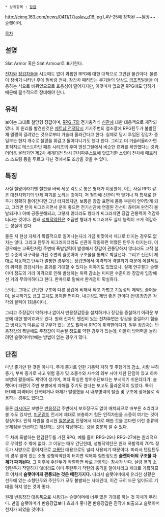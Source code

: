 * 상위항목 : [[장갑]]

http://cimg.163.com/news/0411/17/aslav_d18.jpg
LAV-25에 장착된 ~~닭장~~ 슬랫아머.

[[목차]]
== 설명 ==
Slat Armor 혹은 Slat Armour로 표기한다.

[[전차]]와 [[장갑차]]들을 시도때도 없이 괴롭힌 RPG에 대한 대책으로 고안된 물건이다. 물론 이 장비가 나타난 후에 험비랑 전차, 장갑차 때려잡는 무기들의 양상도 [[급조폭발물]]을 이용하는 식으로 바뀌었으므로 효용성이 떨어지지만, 이것마저 없으면 RPG에도 당하기 때문에 필수적으로 장비해야 한다.

== 유래 ==
보이는 그대로 철망형 장갑이며, [[RPG-7]]의 전기충격식 [[신관]]에 대한 대응책으로 제작되었다. 이 원리를 발견한것은 [[베트남 전쟁]]당시 기지주변의 철조망에 RPG탄두가 불발된 채 멀쩡히 걸려있는 것으로부터 거슬러 올라간다고 한다. 실제로 당시 투입된 장갑차 중 일부는 현지 개수로 철망을 휘감고 돌아다니기도 했다 한다. 그리고 더 거슬러올라가면 표적지로 테스트하던 패튼 시리즈의 후미 엔진그릴에서 비슷한 효과를 확인했다는 것과, 더더욱 올라가면 [[제2차 세계대전]] 당시 [[판처파우스트]]에 앗뜨거한 소련이 전차에 매트리스 스프링 등을 두르고 다닌 것에서도 조상을 찾을 수 있다.

== 특징 ==
사실 철망이라기엔 철판을 바짝 세운 각도로 놓은 형태가 이상한데, 이는 사실 RPG 같은 대전차화기의 탄체 파괴를 노리는 것이다. 저 철판에 신관이 딱 맞거나 저 틈새로 탄두가 정확히 들어간다면 그냥 터지겠지만, 보통은 장갑 표면에 몸통 부분이 얻어맞게 되고, 그러면 탄이 찌그러지면서 운이 좋으면 전기신관에 연결된 전선이 끊어져 완전히 불발되거나 아예 공중분해되고, 그렇지 않더라도 형태가 찌그러지면 장갑 관통력이 격감하더라는 것이다. 원래 [[성형작약탄]]은 조금만 형태가 찌그러져도 실제 능력이 크게 격감하는 성질이 있다.

물론 저 현상 자체가 확률적으로 일어나는지라 가끔 빗맞아서 제대로 터지는 경우도 없지는 않다. 그리고 탄두가 찌그러지더라도 신관이 작동하면 어쨌든 탄두가 터지는데, 이 경우에는 고폭탄처럼 주변에 폭발압력이 발생해서 장갑이 관통당하지 않더라도 고작 철판 수준의 내구력을 가진 주변의 슬랫아머 구조물을 통째로 박살낸다. 그리고 신관이 제대로 작동하고 탄두가 멀쩡한 경우에는 장갑면에서 이격되어 격발되기 때문에 메탈제트의 위력을 경감시키는 효과를 기대할 수 있다는 이야기도 있었으나, 실제 연구결과 슬랫아머 정도의 거리 이격으로 인해 발생하는 위력 감소는 미미한 수준이라 장갑차 입장에선 거의 무의미하다고 한다. 한마디로 말해서 한계점이 확실하다.

보이는 그대로 간단한 구조에 다른 장갑에 비해서 싸고 가볍고 기동성의 제약도 줄어들며, 설치하기도 쉽고 교체도 용이한 편이다. 내구성도 제법 좋은 편이다 (반응장갑은 각각의 블럭이 1회용이다).

그리고 주장갑이 약하거나 없어서 반응장갑등을 설치하거나 장갑을 증설하기 어려운 부분에 대한 방어효과도 있다. 원래 전차도 엔진이 있는 전차후면은 장갑을 증설하기 힘들고 냉각등의 이유로 개구부가 있는 곳도 많아서 RPG에 취약한데다가, 일부 장갑차는 반응장갑의 폭발에도 주장갑이 파손될 정도로 약한 경우가 있는데, 이들이 방어력을 늘리려면 슬랫아머밖에는 방법이 없는 경우가 많다.

== 단점 ==
마냥 좋기만 한 것은 아니다. 무게 증가로 인한 기동력 저하 및 주행거리 감소, 차량 부하 증가, 부피 증가로 사고 위험 증가 및 조종수와 사수의 외부 시야 제한 단점이 있고 하차보병의 활동에도 제약이 생기며, 여타 확실한 방어수단보다는 부서지기 쉬운데다가, 슬랫아머 파편이 주변 보병에게 피해를 주기도 한다는 보고도 올라온적이 있었다. 특히 IED에 피격되어 전복되거나 화재가 발생했을 시 내부병력의 탈출 및 구조에 장애물로 작용하는 경우도 있다고.

물론 [[러시아군]] 보병은 [[반응장갑]] 주변에서 보호장구도 없이 배치되므로 배부른 소리라고 볼 수도 있지만, [[미군]]같이 전시에 제대로 보충하기 힘든 인적자원을 소중히 여기는 것이 정상이다. 인적 자원을 경시한 [[일본군]]이 전쟁에서 제대로 패한 것을 본다면 이런 종류의 문제점을 언급하고 개선하는 것이 지당하다는 것을 충분히 알 수 있다.

두 차례 폭발하는 탠덤탄두를 가진 RPG, 예를 들어 RPG-29나 RPG-27에는 원리적으로 무력할 수 밖에 없다. 그 이유는 매우 간단한데, 성형작약탄은 원래 폭발력의 70% 정도가 사방으로 흩어지므로 [[고폭탄]] 대용으로도 널리 사용되기 때문이다. 따라서 탠덤탄두의 경우 앞에 있는 소형 성형작약탄이 터지면 끽해야 철판정도인 '''슬랫아머의 구조물 자체가 파괴된다.''' 그 이후에 주탄두가 작렬하면 바로 관통되는 참사가 난다. 설령 앞의 소형탄두가 작렬하지 않더라도 이미 주탄두가 착탄의 충격을 알아차리고 제대로 기폭하므로 어차피 '''슬랫아머째 관통되는 것은 매한가지다.''' 따라서 슬랫아머에게 유리한 상황은 선두에 있는 소형탄두와 주탄두가 모두 불발되는 사태인데, 이건 극히 드문 일이므로 기대를 하지 않는 것이 좋다. 

원래 반응장갑 대용품으로 사용되는 슬랫아머에 너무 많은 기대를 하는 것 자체가 무리다. 만일 슬랫아머가 반응장갑보다 효과가 좋다면 반응장갑은 진작에 퇴출되고 슬랫아머 천지가 되었을 것이다.
